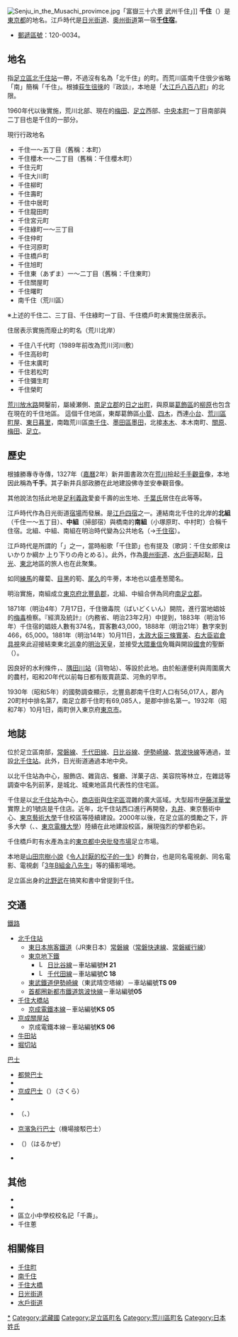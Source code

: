 {{redirect2|北千住|鐵路車站|北千住站}}
{{Unreferenced|time=2020-12-19T03:08:46+00:00}}
{{Pathnav|日本|關東地方|東京都|足立區|frame=1}}
[[Image:Senju_in_the_Musachi_provimce.jpg|thumb]]「富嶽三十六景 武州千住」]]
'''千住'''（{{jpn|j=千住|hg=せんじゅ|rm=Senju|f=y}}）是[[東京都|東京都]]的地名。江戶時代是[[日光街道|日光街道]]、[[奧州街道|奧州街道]]第一宿'''[[千住宿|千住宿]]'''。
*[[郵遞區號|郵遞區號]]：120-0034。

== 地名 ==
指[[足立區|足立區]][[北千住站|北千住站]]一帶，不過沒有名為「北千住」的町。而荒川區南千住很少省略「南」簡稱「千住」。根據[[荻生徂徠|荻生徂徠]]的『政談』，本地是「[[江戶|大江戶八百八町]]」的北限。

1960年代以後實施{{link-ja|住居表示|住居表示}}，荒川北部、現在的[[梅田_(足立區)|梅田]]、[[足立_(足立區)|足立]]西部、[[中央本町_(足立區)|中央本町]]一丁目南部與二丁目也是千住的一部分。
;現行行政地名
* 千住一～五丁目（舊稱：本町）
* 千住櫻木一～二丁目（舊稱：千住櫻木町）
* 千住元町
* 千住大川町
* 千住柳町
* 千住壽町
* 千住中居町
* 千住龍田町
* 千住宮元町
* 千住綠町一～三丁目
* 千住仲町
* 千住河原町
* 千住橋戶町
* 千住旭町
* 千住東（あずま）一～二丁目（舊稱：千住東町）
* 千住關屋町
* 千住曙町
* 南千住（荒川區）

※上述的千住二、三丁目、千住綠町一丁目、千住橋戶町未實施住居表示。

;住居表示實施而廢止的町名（荒川北岸）
* 千住八千代町（1989年前改為荒川河川敷）
* 千住高砂町
* 千住末廣町
* 千住若松町
* 千住彌生町
* 千住榮町

[[荒川放水路|荒川放水路]]開鑿前，屬綾瀬側、[[南足立郡|南足立郡]]{{link-ja|綾瀨村|綾瀬村}}的[[日之出町_(足立區)|日之出町]]，與原屬[[葛飾區|葛飾區]]的[[柳原_(足立區)|柳原]]也包含在現在的千住地區。
這個千住地區，東鄰葛飾區[[小菅|小菅]]、[[四木|四木]]，西連[[小台_(足立區)|小台]]、[[荒川區|荒川區]][[町屋_(荒川區)|町屋]]、[[東日暮里|東日暮里]]，南臨荒川區[[南千住|南千住]]、[[墨田區|墨田區]][[墨田|墨田]]，北接[[本木|本木]]、本木南町、[[關原_(足立區)|關原]]、[[梅田_(足立區)|梅田]]、[[足立_(足立區)|足立]]。

== 歷史 ==
根據勝專寺寺傳，1327年（[[嘉曆|嘉曆]]2年）新井圖書政次在[[荒川_(關東)|荒川]]撿起[[千手千眼觀世音菩薩|千手觀音]]像，本地因此稱為'''千手'''。其子新井兵部政勝在此地建設佛寺並安奉觀音像。

其他說法包括此地是[[足利義政|足利義政]]愛妾千壽的出生地、[[千葉氏|千葉氏]]居住在此等等。

江戶時代作為日光街道[[宿場|宿場]]而發展。是[[江戶四宿|江戶四宿]]之一。連結南北千住的{{link-ja|千住大橋|千住大橋}}北岸的'''北組'''（千住一～五丁目）、'''中組'''（掃部宿）與橋南的'''南組'''（小塚原町、中村町）合稱千住宿。北組、中組、南組在明治時代變為公共地名（→[[千住宿|千住宿]]）。

江戶時代是所謂的「{{link-ja|岡場所|岡場所}}」之一，當時船歌「千住節」也有提及（歌詞：千住女郎衆はいかりか綱か 上り下りの舟とめる）。此外，作為[[奧州街道|奧州街道]]、[[水戶街道|水戶街道]]起點，[[日光市|日光]]、[[東北地方|東北]]地區的旅人也在此聚集。

如同[[練馬區|練馬]]的蘿蔔、[[目黑|目黑]]的筍、[[尾久|尾久]]的牛蒡，本地也以盛產葱聞名。

明治實施{{link-ja|郡區町村編制法|郡区町村編制法}}，南組成立[[東京府|東京府]][[北豐島郡|北豐島郡]]{{link-ja|南千住町|南千住町}}，北組、中組合併為同府[[南足立郡|南足立郡]]{{link-ja|千住町|千住町}}。

1871年（明治4年）7月17日，千住黴毒院（ばいどくいん）開院，進行當地娼妓的[[梅毒|梅毒]]檢察。『經濟及統計』（内務省、明治23年2月）中提到，1883年（明治16年）千住宿的娼妓人數有374名，買客數43,000，1888年（明治21年）數字來到466，65,000。1881年（明治14年）10月11日，[[太政大臣|太政大臣]][[三條實美|三條實美]]、[[右大臣|右大臣]][[岩倉具視|岩倉具視]]來此迎接結束東北[[巡幸|巡幸]]的[[明治天皇|明治天皇]]，並接受[[大隈重信|大隈重信]]免職與開設[[國會|國會]]的聖斷（{{link-ja|明治十四年政變|明治十四年の政変}}）。

因良好的水利條件，{{link-ja|千住製絨所|千住製絨所|官營千住製絨所}}、[[隅田川站|隅田川站]]（貨物站）、{{link-ja|千住火力發電所|千住火力発電所}}等設於此地。由於船運便利與周圍廣大的農村，昭和20年代以前每日都有販賣蔬菜、河魚的早市。

1930年（昭和5年）的國勢調查顯示，北豐島郡南千住町人口有56,017人，郡內20町村中排名第7，南足立郡千住町有69,085人，是郡中排名第一。1932年（昭和7年）10月1日，兩町併入東京府[[東京市|東京市]]。

== 地誌 ==
位於足立區南部，[[常磐線|常磐線]]、[[千代田線|千代田線]]、[[日比谷線|日比谷線]]、[[伊勢崎線|伊勢崎線]]、[[筑波快線|筑波快線]]等通過，並設[[北千住站|北千住站]]。此外，日光街道通過本地中央。

以北千住站為中心，服飾店、雜貨店、餐廳、洋菓子店、美容院等林立，在雜誌等調查中名列前茅，是城北、城東地區具代表性的住宅區。

千住是以[[北千住站|北千住站]]為中心，[[商店街|商店街]]與[[住宅區|住宅區]]混雜的廣大區域。大型超市[[伊藤洋華堂|伊藤洋華堂]]實際上的1號店是千住店。近年，北千住站西口進行再開發，[[丸井|丸井]]、東京藝術中心、[[東京藝術大學|東京藝術大學]]千住校區等陸續建設。2000年以後，在足立區的獎勵之下，許多大學（{{link-ja|東京未來大學|東京未来大学}}、{{link-ja|帝京科學大學|帝京科学大学}}、[[東京電機大學|東京電機大學]]）陸續在此地建設校區，展現強烈的學都色彩。

千住橋戶町有水產為主的[[東京都中央批發市場|東京都中央批發市場]]足立市場。

本地是[[山田宗樹|山田宗樹]][[小說|小說]]《[[令人討厭的松子的一生|令人討厭的松子的一生]]》的舞台，也是同名電視劇、同名電影、電視劇「[[3年B組金八先生|3年B組金八先生]]」等的攝影場地。

足立區出身的[[北野武|北野武]]在搞笑和書中曾提到千住。

== 交通 ==
; [[鐵路|鐵路]]
* [[北千住站|北千住站]]
** [[東日本旅客鐵道|東日本旅客鐵道]]（JR東日本）[[常磐線|常磐線]]（[[常磐快速線|常磐快速線]]、[[常磐緩行線|常磐緩行線]]）
** [[東京地下鐵|東京地下鐵]]
*** [[File:Logo_of_Tokyo_Metro_Hibiya_Line.svg|15px]] [[東京地下鐵日比谷線|日比谷線]]－車站編號'''H 21'''
*** [[File:Logo_of_Tokyo_Metro_Chiyoda_Line.svg|15px]] [[東京地下鐵千代田線|千代田線]]－車站編號'''C 18'''
** [[東武鐵道|東武鐵道]][[東武伊勢崎線|伊勢崎線]]（東武晴空塔線）－車站編號'''TS 09'''
** [[首都圈新都市鐵道|首都圈新都市鐵道]][[筑波快線|筑波快線]]－車站編號'''05''' 
* [[千住大橋站|千住大橋站]]
** [[京成電鐵|京成電鐵]][[京成本線|本線]]－車站編號'''KS 05'''
* [[京成關屋站|京成關屋站]]
** 京成電鐵本線－車站編號'''KS 06'''
* [[牛田站_(東京都)|牛田站]]
* [[堀切站|堀切站]]
; [[巴士|巴士]]
* [[都營巴士|都營巴士]]
* {{link-ja|東武巴士|東武バス|東武巴士中央}}
* [[京成巴士|京成巴士]]（{{link-ja|荒川區社區巴士|荒川区コミュニティバス|櫻}}）（さくら）
* {{link-ja|京成城巴士|京成タウンバス}}
* {{link-ja|東北急行巴士|東北急行バス}}（{{link-ja|Suite號|スイート号}}、{{link-ja|彩虹號、超級彩虹號|レインボー号・スーパーレインボー号}}）
* [[京濱急行巴士|京濱急行巴士]]（機場接駁巴士）
* {{link-ja|新日本觀光光自動車|新日本観光自動車}}（{{link-ja|春風 (社區巴士)|はるかぜ (コミュニティバス)|春風}}）（はるかぜ）
* {{link-ja|東京水邊線|東京水辺ライン}}

== 其他 ==
* {{link-ja|都營巴士千住營業所|都営バス千住営業所}}
* {{link-ja|千住火力發電所|千住火力発電所}}
* 區立小中學校校名記「千壽」。
* 千住蔥

== 相關條目 ==
{{Commonscat|Senju, Tokyo}}
* [[千住町|千住町]]
* [[南千住|南千住]]
* [[千住大橋|千住大橋]]
* [[日光街道|日光街道]]
* [[水戶街道|水戶街道]]

{{東京23區之地域}}
{{足立區的町名}}

{{DEFAULTSORT:Senjyu}}

[[Category:千住|*]]
[[Category:武藏國|Category:武藏國]]
[[Category:足立區町名|Category:足立區町名]]
[[Category:荒川區町名|Category:荒川區町名]]
[[Category:日本姓氏|Category:日本姓氏]]